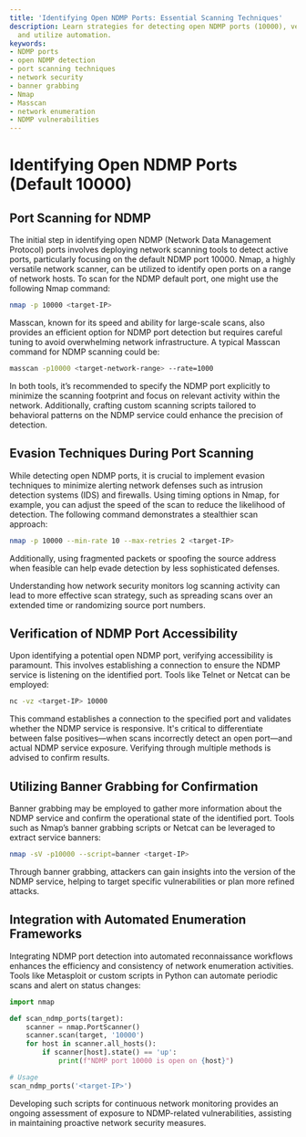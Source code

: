 ```yaml
---
title: 'Identifying Open NDMP Ports: Essential Scanning Techniques'
description: Learn strategies for detecting open NDMP ports (10000), verify accessibility,
  and utilize automation.
keywords:
- NDMP ports
- open NDMP detection
- port scanning techniques
- network security
- banner grabbing
- Nmap
- Masscan
- network enumeration
- NDMP vulnerabilities
---
```


# Identifying Open NDMP Ports (Default 10000)

## Port Scanning for NDMP

The initial step in identifying open NDMP (Network Data Management Protocol) ports involves deploying network scanning tools to detect active ports, particularly focusing on the default NDMP port 10000. Nmap, a highly versatile network scanner, can be utilized to identify open ports on a range of network hosts. To scan for the NDMP default port, one might use the following Nmap command:

```bash
nmap -p 10000 <target-IP>
```

Masscan, known for its speed and ability for large-scale scans, also provides an efficient option for NDMP port detection but requires careful tuning to avoid overwhelming network infrastructure. A typical Masscan command for NDMP scanning could be:

```bash
masscan -p10000 <target-network-range> --rate=1000
```

In both tools, it’s recommended to specify the NDMP port explicitly to minimize the scanning footprint and focus on relevant activity within the network. Additionally, crafting custom scanning scripts tailored to behavioral patterns on the NDMP service could enhance the precision of detection.

## Evasion Techniques During Port Scanning

While detecting open NDMP ports, it is crucial to implement evasion techniques to minimize alerting network defenses such as intrusion detection systems (IDS) and firewalls. Using timing options in Nmap, for example, you can adjust the speed of the scan to reduce the likelihood of detection. The following command demonstrates a stealthier scan approach:

```bash
nmap -p 10000 --min-rate 10 --max-retries 2 <target-IP>
```

Additionally, using fragmented packets or spoofing the source address when feasible can help evade detection by less sophisticated defenses. 

Understanding how network security monitors log scanning activity can lead to more effective scan strategy, such as spreading scans over an extended time or randomizing source port numbers.

## Verification of NDMP Port Accessibility

Upon identifying a potential open NDMP port, verifying accessibility is paramount. This involves establishing a connection to ensure the NDMP service is listening on the identified port. Tools like Telnet or Netcat can be employed:

```bash
nc -vz <target-IP> 10000
```

This command establishes a connection to the specified port and validates whether the NDMP service is responsive. It's critical to differentiate between false positives—when scans incorrectly detect an open port—and actual NDMP service exposure. Verifying through multiple methods is advised to confirm results.

## Utilizing Banner Grabbing for Confirmation

Banner grabbing may be employed to gather more information about the NDMP service and confirm the operational state of the identified port. Tools such as Nmap’s banner grabbing scripts or Netcat can be leveraged to extract service banners:

```bash
nmap -sV -p10000 --script=banner <target-IP>
```

Through banner grabbing, attackers can gain insights into the version of the NDMP service, helping to target specific vulnerabilities or plan more refined attacks.

## Integration with Automated Enumeration Frameworks

Integrating NDMP port detection into automated reconnaissance workflows enhances the efficiency and consistency of network enumeration activities. Tools like Metasploit or custom scripts in Python can automate periodic scans and alert on status changes:

```python
import nmap

def scan_ndmp_ports(target):
    scanner = nmap.PortScanner()
    scanner.scan(target, '10000')
    for host in scanner.all_hosts():
        if scanner[host].state() == 'up':
            print(f"NDMP port 10000 is open on {host}")

# Usage
scan_ndmp_ports('<target-IP>')
```

Developing such scripts for continuous network monitoring provides an ongoing assessment of exposure to NDMP-related vulnerabilities, assisting in maintaining proactive network security measures.